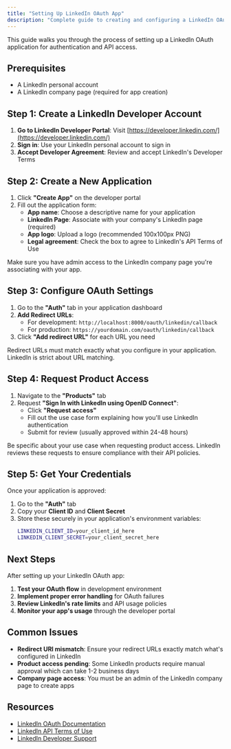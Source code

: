 ```yaml
---
title: "Setting Up LinkedIn OAuth App"
description: "Complete guide to creating and configuring a LinkedIn OAuth application"
---
```


This guide walks you through the process of setting up a LinkedIn OAuth application for authentication and API access.

## Prerequisites

- A LinkedIn personal account
- A LinkedIn company page (required for app creation)

## Step 1: Create a LinkedIn Developer Account

1. **Go to LinkedIn Developer Portal**: Visit [https://developer.linkedin.com/](https://developer.linkedin.com/)
2. **Sign in**: Use your LinkedIn personal account to sign in
3. **Accept Developer Agreement**: Review and accept LinkedIn's Developer Terms

## Step 2: Create a New Application

1. Click **"Create App"** on the developer portal
2. Fill out the application form:
   - **App name**: Choose a descriptive name for your application
   - **LinkedIn Page**: Associate with your company's LinkedIn page (required)
   - **App logo**: Upload a logo (recommended 100x100px PNG)
   - **Legal agreement**: Check the box to agree to LinkedIn's API Terms of Use

<Note>
Make sure you have admin access to the LinkedIn company page you're associating with your app.
</Note>

## Step 3: Configure OAuth Settings

1. Go to the **"Auth"** tab in your application dashboard
2. **Add Redirect URLs**:
   - For development: `http://localhost:8000/oauth/linkedin/callback`
   - For production: `https://yourdomain.com/oauth/linkedin/callback`
3. Click **"Add redirect URL"** for each URL you need

<Warning>
Redirect URLs must match exactly what you configure in your application. LinkedIn is strict about URL matching.
</Warning>

## Step 4: Request Product Access

1. Navigate to the **"Products"** tab
2. Request **"Sign In with LinkedIn using OpenID Connect"**:
   - Click **"Request access"**
   - Fill out the use case form explaining how you'll use LinkedIn authentication
   - Submit for review (usually approved within 24-48 hours)

<Tip>
Be specific about your use case when requesting product access. LinkedIn reviews these requests to ensure compliance with their API policies.
</Tip>

## Step 5: Get Your Credentials

Once your application is approved:

1. Go to the **"Auth"** tab
2. Copy your **Client ID** and **Client Secret**
3. Store these securely in your application's environment variables:
   ```bash
   LINKEDIN_CLIENT_ID=your_client_id_here
   LINKEDIN_CLIENT_SECRET=your_client_secret_here
   ```

## Next Steps

After setting up your LinkedIn OAuth app:

1. **Test your OAuth flow** in development environment
2. **Implement proper error handling** for OAuth failures
3. **Review LinkedIn's rate limits** and API usage policies
4. **Monitor your app's usage** through the developer portal

## Common Issues

- **Redirect URI mismatch**: Ensure your redirect URLs exactly match what's configured in LinkedIn
- **Product access pending**: Some LinkedIn products require manual approval which can take 1-2 business days
- **Company page access**: You must be an admin of the LinkedIn company page to create apps

## Resources

- [LinkedIn OAuth Documentation](https://docs.microsoft.com/en-us/linkedin/shared/authentication/authorization-code-flow)
- [LinkedIn API Terms of Use](https://legal.linkedin.com/api-terms-of-use)
- [LinkedIn Developer Support](https://developer.linkedin.com/support) 
